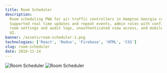 ```yaml
---
title: Room Scheduler
description:
  Room scheduling PWA for air traffic controllers in Hampton Georgia center.
  Supported real time updates and repeat events, admin roles with configurable
  room settings and audit logs, unauthenticated view access, and mobile friendly
  UI.
banner: /assets/room-scheduler-1.png
technologies: ['React', 'Redux', 'Firebase', 'HTML', 'CSS']
slug: room-scheduler
date: 2018-11-14
---
```


<img
  src="/assets/room-scheduler-2.png"
  alt="Room Scheduler"
  class="project-image"
/>
<img
  src="/assets/room-scheduler-3.png"
  alt="Room Scheduler"
  class="project-image"
/>
